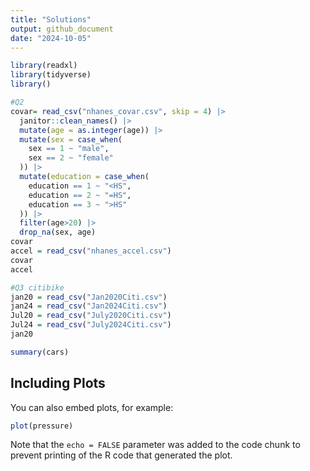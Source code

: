 ```yaml
---
title: "Solutions"
output: github_document
date: "2024-10-05"
---
```

```R
library(readxl)
library(tidyverse)
library()
```

```R
#Q2
covar= read_csv("nhanes_covar.csv", skip = 4) |>
  janitor::clean_names() |>
  mutate(age = as.integer(age)) |>
  mutate(sex = case_when(
    sex == 1 ~ "male",
    sex == 2 ~ "female"
  )) |>
  mutate(education = case_when(
    education == 1 ~ "<HS",
    education == 2 ~ "=HS",
    education == 3 ~ ">HS"
  )) |>
  filter(age>20) |>
  drop_na(sex, age)
covar
accel = read_csv("nhanes_accel.csv")
covar
accel
```



```R
#Q3 citibike
jan20 = read_csv("Jan2020Citi.csv")
jan24 = read_csv("Jan2024Citi.csv")
Jul20 = read_csv("July2020Citi.csv")
Jul24 = read_csv("July2024Citi.csv")
jan20


```


```r
summary(cars)
```

## Including Plots

You can also embed plots, for example:

```r
plot(pressure)
```

Note that the `echo = FALSE` parameter was added to the code chunk to prevent printing of the R code that generated the plot.
